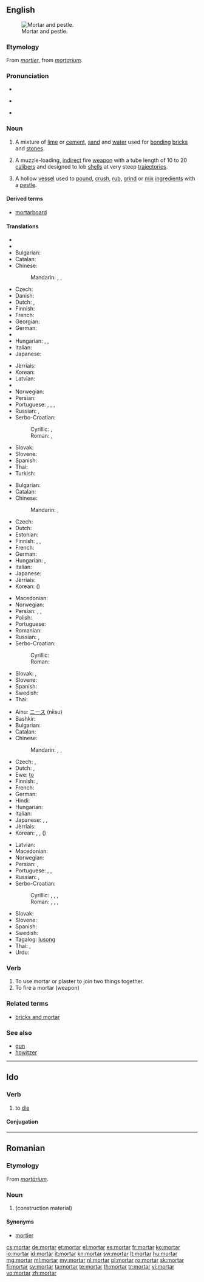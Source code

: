 ==English==
{{slim-wikipedia|dab=mortar}}
[[Image:Mozdzierz kuchenny.jpg|thumb|right|Mortar and pestle.]]

===Etymology===
From {{etyl|fro|en}} ''[[mortier]]'', from {{etyl|la|en}} ''[[mortarium]]''.

===Pronunciation===
* {{rhymes|ɔː(r)tə(r)}}
* {{a|UK}} {{IPA|/ˈmɔːtɘ(ɹ)/}} {{X-SAMPA|/"mO:t@(r)/}}
* {{audio|En-us-mortar.ogg|Audio (US)}}

===Noun===
{{en-noun|s|-}}

# {{uncountable}} A mixture of [[lime]] or [[cement]], [[sand]] and [[water]] used for [[bonding]] [[brick]]s and [[stone]]s.
# {{countable|military}} A muzzle-loading, [[indirect]] fire [[weapon]] with a tube length of 10 to 20 [[caliber]]s and designed to lob [[shell]]s at very steep [[trajectories]].
# {{countable}} A hollow [[vessel]] used to [[pound]], [[crush]], [[rub]], [[grind]] or [[mix]] [[ingredient]]s with a [[pestle]].

====Derived terms====
* [[mortarboard]]

====Translations====
{{trans-top|mixture of lime or cement, sand and water}}
* {{trreq|Arabic}}
* {{trreq|Armenian}}
* Bulgarian: {{t-|bg|хоросан|m|tr=horosán|sc=Cyrl}}
* Catalan: {{t+|ca|morter|m}}
* Chinese:
*: Mandarin: {{t|cmn|灰泥|tr=huīní|sc=Hani}}, {{t|cmn|砂漿|sc=Hani}}, {{t|cmn|砂浆|tr=shājiāng|sc=Hani}}
* Czech: {{t-|cs|malta|f}}
* Danish: {{t-|da|mørtel}}
* Dutch: {{t-|nl|specie|f}}, {{t-|nl|mortel|m}}
* Finnish: {{t+|fi|laasti}}
* French: {{t+|fr|mortier|m}}
* Georgian: {{t-|ka|კირდუღაბი|tr=kirduḡabi|sc=Geor}}
* German: {{t+|de|Mörtel|m}}
* {{trreq|Hebrew}}
* Hungarian: {{t+|hu|habarcs}}, {{t+|hu|malter}}, {{t+|hu|vakolat}}
* Italian: {{t+|it|malta|f}}
* Japanese: {{t+|ja|モルタル|tr=morutaru|sc=Jpan}}
{{trans-mid}}
* Jèrriais: {{tø|roa-jer|mortchi|m}}
* Korean: {{t-|ko|모르타르|tr=moreutareu|sc=Kore}}
* Latvian: {{t-|lv|java|f}}
* {{trreq|Lithuanian}}
* Norwegian: {{t-|no|mørtel|m}}
* Persian: {{t+|fa|ساروج|tr=sârûj|sc=fa-Arab}}
* Portuguese: {{t-|pt|argamassa|f}}, {{t+|pt|massa|f}}, {{t-|pt|rebouco|m}}, {{t-|pt|cafelo|m}}
* Russian: {{qualifier|строительный}}, {{qualifier|цементный}} {{t+|ru|раствор|m|tr=rastvór|sc=Cyrl}}
* Serbo-Croatian:
*: Cyrillic: {{t-|sh|малтер|f|sc=Cyrl}}, {{t-|sh|морт|m|sc=Cyrl}}
*: Roman: {{t-|sh|malter|m}}, {{t-|sh|mort|m}}
* Slovak: {{t-|sk|malta|f}}
* Slovene: {{t+|sl|malta|f}}
* Spanish: {{t+|es|mortero|m}}
* Thai: {{t+|th|ปูน|tr=bpoon|sc=Thai}}
* Turkish: {{t+|tr|harç}}
{{trans-bottom}}

{{trans-top|short large-bore cannon}}
* Bulgarian: {{t-|bg|минохвъргачка|f|tr=minohvǎrgáčka|sc=Cyrl}}
* Catalan: {{t+|ca|morter|m}}
* Chinese:
*: Mandarin: {{t|cmn|迫擊砲|sc=Hani}}, {{t|cmn|迫击炮|tr=pǎijīpào|sc=Hani}}
* Czech: {{t-|cs|minomet|m}}
* Dutch: {{t+|nl|mortier|m|n}}
* Estonian: {{t-|et|miinipilduja}}
* Finnish: {{t+|fi|kranaatinheitin}}, {{t-|fi|heitin}}, {{t+|fi|mörssäri}}
* French: {{t+|fr|mortier|m}}
* German: {{t+|de|Mörser|m}}
* Hungarian: {{t-|hu|mozsárágyú}}, {{t+|hu|mozsár}}
* Italian: {{t+|it|mortaio|m}}
* Japanese: {{t-|ja|迫撃砲|tr=はくげきほう, hakugekihō|sc=Jpan}}
* Jèrriais: {{tø|roa-jer|mortchi|m}}
* Korean: {{t+|ko|박격포|tr=bakgyeokpo|sc=Kore}} ({{t-|ko|迫撃砲|sc=Kore}})
{{trans-mid}}
* Macedonian: {{t-|mk|минофрлач|m|tr=minof'rlač}}
* Norwegian: {{t-|no|bombekaster|m}}
* Persian: {{t+|fa|دیگ|tr=dîg|sc=fa-Arab}}, {{t-|fa|کماره|tr=kamâre|sc=fa-Arab}}, {{t-|fa|منداغان|tr=mandâghân|sc=fa-Arab}}
* Polish: {{t+|pl|moździerz|m}}
* Portuguese: {{t+|pt|morteiro}}
* Romanian: {{t+|ro|mortier|n}}
* Russian: {{t+|ru|мортира|f|tr=mortíra}}, {{t+|ru|миномёт|m|tr=minomjót}}
* Serbo-Croatian:
*: Cyrillic: {{t-|sh|мужар|m|sc=Cyrl}}
*: Roman: {{t-|sh|mužar|m}}
* Slovak: {{t-|sk|mažiar|m}}, {{t-|sk|mínomet|m}}
* Slovene: {{t+|sl|možnar|m}}
* Spanish: {{t+|es|mortero|m}}
* Swedish: {{t-|sv|granatkastare|c}}
* Thai: {{t-|th|ปืนครก|tr=bpeun krók|sc=Thai}}
{{trans-bottom}}

{{trans-top|vessel used to grind ingredients}}
* Ainu: [[ニース]] (niisu)
* Bashkir: {{tø|ba|киле|tr=kile|sc=Cyrl}}
* Bulgarian: {{t-|bg|хаван|m|tr=haván|sc=Cyrl}}
* Catalan: {{t+|ca|morter|m}}
* Chinese:
*: Mandarin: {{t|cmn|研缽|sc=Hani}}, {{t|cmn|研钵|tr=yánbō|sc=Hani}}, {{t|cmn|臼|tr=jiù|sc=Hani}}
* Czech: {{t-|cs|hmoždíř|m}},  {{t-|cs|moždíř|m}}
* Dutch: {{t+|nl|vijzel|m}}, {{t+|nl|mortier|m|n}}
* Ewe: [[to#Ewe|to]]
* Finnish: {{t+|fi|huhmar}}, {{t|fi|mortteli}}
* French: {{t+|fr|mortier|m}}
* German: {{t+|de|Mörser|m}}
* Hindi: {{t-|hi|ओखली|f|tr=okhlī}}
* Hungarian: {{t+|hu|mozsár}}
* Italian: {{t+|it|mortaio|m}}
* Japanese: {{t-|ja|すり鉢|tr=すりばち, suribachi|sc=Jpan}}, {{t-|ja|擂り鉢|tr=すりばち, suribachi|sc=Jpan}}, {{t+|ja|臼|tr=うす, usu|sc=Jpan}}
* Jèrriais: {{tø|roa-jer|mortchi|m}}
* Korean: {{t-|ko|방아확|tr=bang-ahwak|sc=Kore}}, {{t-|ko|절구|tr=jeolgu|sc=Kore}}, {{qualifier|small-sized}} {{t+|ko|유발|tr=yubal|sc=Kore}} ({{t-|ko|乳鉢|sc=Kore}})
{{trans-mid}}
* Latvian: {{t-|lv|piesta|f}}
* Macedonian: {{t-|mk|аван|m|tr=ávan}}
* Norwegian: {{t-|no|morter|m}}
* Persian: {{t-|fa|دارو کوب|tr=dârû-kob|sc=fa-Arab}}, {{t-|fa|سیر کوب|tr=sîr-kob|sc=fa-Arab}}
* Portuguese: {{t+|pt|almofariz|m}}, {{t+|pt|morteiro|m}}, {{t-|pt|gral|m}}
* Russian: {{t+|ru|ступа|f|tr=stúpa}}, {{t+|ru|ступка|f|tr=stúpka}}
* Serbo-Croatian:
*: Cyrillic: {{t-|sh|ступа|m|sc=Cyrl}}, {{t-|sh|аван|m|sc=Cyrl}}, {{t-|sh|мужар|m|sc=Cyrl}}, {{t-|sh|тарионик|m|sc=Cyrl}}
*: Roman: {{t-|sh|stupa|f}}, {{t-|sh|avan|m}}, {{t-|sh|mužar|m}}, {{t-|sh|tarionik|m}}
* Slovak: {{t-|sk|mažiar|m}}
* Slovene: {{t+|sl|možnar|m}}
* Spanish: {{t+|es|mortero|m}}
* Swedish: {{t-|sv|mortel|c}}
* Tagalog: [[lusong]]
* Thai: {{t-|th|ครกบดยา|tr=krók bòt yaa|sc=Thai}}, {{t+|th|โกร่ง|tr=gròhng|sc=Thai}}
* Urdu: {{t-|ur|اوکھلی|f|tr=okhlī|sc=ur-Arab}}
{{trans-bottom}}

===Verb===
{{en-verb}}

# To use mortar or plaster to join two things together.
# To fire a mortar (weapon)

===Related terms===
* [[bricks and mortar]]

===See also===
* [[gun]]
* [[howitzer]]

----

==Ido==

===Verb===
{{io-verb|mort}}

# to [[die]]

====Conjugation====
{{io-conj|intr=yes|mort}}

----

==Romanian==

===Etymology===
From {{etyl|la|ro}} ''[[mortarium|mortārium]]''.

===Noun===
{{ro-noun|n}}

# {{l|en|mortar}} (construction material)

====Synonyms====
* [[mortier]]

[[cs:mortar]]
[[de:mortar]]
[[et:mortar]]
[[el:mortar]]
[[es:mortar]]
[[fr:mortar]]
[[ko:mortar]]
[[io:mortar]]
[[id:mortar]]
[[it:mortar]]
[[kn:mortar]]
[[sw:mortar]]
[[lt:mortar]]
[[hu:mortar]]
[[mg:mortar]]
[[ml:mortar]]
[[my:mortar]]
[[nl:mortar]]
[[pl:mortar]]
[[ro:mortar]]
[[sk:mortar]]
[[fi:mortar]]
[[sv:mortar]]
[[ta:mortar]]
[[te:mortar]]
[[th:mortar]]
[[tr:mortar]]
[[vi:mortar]]
[[vo:mortar]]
[[zh:mortar]]